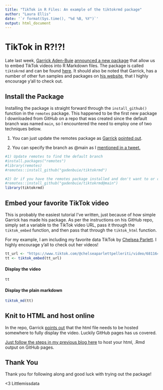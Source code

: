 ```yaml
---
title: "TikTok in R Files: An example of the tiktokrmd package"
author: "Laura Ellis"
date: '`r format(Sys.time(), "%d %B, %Y")`'
output: html_document
---
```


# TikTok in R?!?!

Late last week, [Garrick Aden-Buie](https://twitter.com/grrrck) [announced a new package](https://twitter.com/grrrck/status/1349729420508946435) that allow us to embed TikTok videos into R Markdown files.  The package is called `tiktokrmd` and can be found [here](https://github.com/gadenbuie/tiktokrmd). It should also be noted that Garrick, has a number of other fun samples and packages on [his website](https://www.garrickadenbuie.com/project/), that I highly encourage y'all to check out. 


## Install the Package

Installing the package is straight forward through the `install_github()` function in the `remotes` package.  This happened to be the first new package I downloaded from GitHub on a repo that was created since the default branch was named `main`, so I encountered the need to employ one of two techniques below.

1) You can just update the remotes package as [Garrick](https://twitter.com/grrrck) [pointed out](https://twitter.com/grrrck/status/1350504524901920773?s=20).

2) You can specify the branch as @main as I [mentioned in a tweet.](https://twitter.com/LittleMissData/status/1350473247788310536)


```r

#1) Update remotes to find the default branch
#install.packages("remotes")
#library(remotes)
#remotes::install_github("gadenbuie/tiktokrmd")

#2) Or if you have the remotes package installed and don't want to or can't re-install, you can just specify the branch
#remotes::install_github("gadenbuie/tiktokrmd@main")
library(tiktokrmd)
```


## Embed your favorite TikTok video

This is probably the easiest tutorial I've written, just because of how simple Garrick has made his package.  As per the instructions on his GitHub repo, simply set a variable to the TikTok video URL, pass it through the `tiktok_embed` function, and then pass that through the `tiktok_html` function.

For my example, I am including my favorite data TikTok by [Chelsea Parlett](https://www.tiktok.com/@chelseaparlettpelleriti?lang=en).  I highly encourage y'all to check out her videos!

```r
tt_url <- "https://www.tiktok.com/@chelseaparlettpelleriti/video/6811647290709757189"
tt <- tiktok_embed(tt_url)
```


#### Display the video

```r
tt

```

#### Display the plain markdown

```r

tiktok_md(tt)

```


## Knit to HTML and host online

In the repo, Garrick [points out](https://github.com/gadenbuie/tiktokrmd#%EF%B8%8F-previewing-locally-%EF%B8%8F) that the html file needs to be hosted somewhere to fully display the video.  Luckily GitHub pages has us covered.  

[Just follow the steps in my previous blog here](https://www.littlemissdata.com/blog/pretty-r-tables-in-github) to host your html, .Rmd output on GitHub pages. 


## Thank You

Thank you for following along and good luck with trying out the package!


<3 Littlemissdata